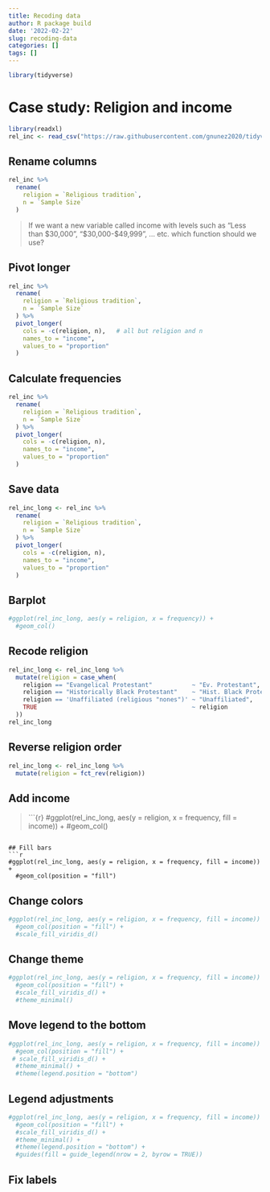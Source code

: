 ```yaml
---
title: Recoding data
author: R package build
date: '2022-02-22'
slug: recoding-data
categories: []
tags: []
---
```

```r
library(tidyverse)
```

# Case study: Religion and income
```r
library(readxl)
rel_inc <- read_csv("https://raw.githubusercontent.com/gnunez2020/tidyverse/main/relig-income.csv")
```

## Rename columns
```r
rel_inc %>%
  rename( 
    religion = `Religious tradition`, 
    n = `Sample Size` 
  )
```
>
If we want a new variable called income with levels such as "Less than $30,000", "$30,000-$49,999", ... etc. which function should we use?

## Pivot longer
```r
rel_inc %>%
  rename(
    religion = `Religious tradition`,
    n = `Sample Size`
  ) %>%
  pivot_longer( 
    cols = -c(religion, n),   # all but religion and n 
    names_to = "income",  
    values_to = "proportion" 
  )
```

## Calculate frequencies
```r
rel_inc %>%
  rename(
    religion = `Religious tradition`,
    n = `Sample Size`
  ) %>%
  pivot_longer(
    cols = -c(religion, n), 
    names_to = "income", 
    values_to = "proportion"
  ) 
```

## Save data
```r
rel_inc_long <- rel_inc %>% 
  rename(
    religion = `Religious tradition`,
    n = `Sample Size`
  ) %>%
  pivot_longer(
    cols = -c(religion, n), 
    names_to = "income", 
    values_to = "proportion"
  ) 
```

## Barplot
```r
#ggplot(rel_inc_long, aes(y = religion, x = frequency)) +
  #geom_col()
```

## Recode religion
```r
rel_inc_long <- rel_inc_long %>%
  mutate(religion = case_when(
    religion == "Evangelical Protestant"           ~ "Ev. Protestant",
    religion == "Historically Black Protestant"    ~ "Hist. Black Protestant",
    religion == 'Unaffiliated (religious "nones")' ~ "Unaffiliated",
    TRUE                                           ~ religion
  ))
rel_inc_long
```

## Reverse religion order
```r
rel_inc_long <- rel_inc_long %>%
  mutate(religion = fct_rev(religion))
```

## Add income
>```{r}
 #ggplot(rel_inc_long, aes(y = religion, x = frequency, fill = income)) + 
  #geom_col()
```

## Fill bars
```r
#ggplot(rel_inc_long, aes(y = religion, x = frequency, fill = income)) +
  #geom_col(position = "fill")
```

## Change colors
```r
#ggplot(rel_inc_long, aes(y = religion, x = frequency, fill = income)) +
  #geom_col(position = "fill") +
  #scale_fill_viridis_d()
```

## Change theme
```r
#ggplot(rel_inc_long, aes(y = religion, x = frequency, fill = income)) +
  #geom_col(position = "fill") +
  #scale_fill_viridis_d() +
  #theme_minimal()
```

## Move legend to the bottom
```r
#ggplot(rel_inc_long, aes(y = religion, x = frequency, fill = income)) +
  #geom_col(position = "fill") +
 # scale_fill_viridis_d() +
  #theme_minimal() +
  #theme(legend.position = "bottom")
```

## Legend adjustments
```r
#ggplot(rel_inc_long, aes(y = religion, x = frequency, fill = income)) +
  #geom_col(position = "fill") +
  #scale_fill_viridis_d() +
  #theme_minimal() +
  #theme(legend.position = "bottom") +
  #guides(fill = guide_legend(nrow = 2, byrow = TRUE))
```

## Fix labels



